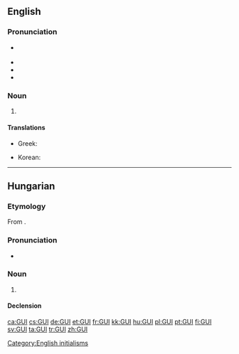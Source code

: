 {{also|gui|ĝui|guī|guí|guǐ|guì|gùi|gửi}}
==English==

===Pronunciation===
* {{a|UK}} {{IPA|/ˈdʒiːjuːaɪ/|/ˈɡuː.i/|lang=en}}
* {{audio|en-us-GUI.ogg|Audio (US)|lang=en}}
* {{homophones|lang=en|gooey}}
* {{rhymes|uːi|lang=en}}

===Noun===
{{en-noun}}

# {{lb|en|computing}} {{acronym of|graphical user interface|lang=en}}

====Translations====
{{trans-top|acronym of graphical user interface}}
* Greek: {{t|el|ΓΠΔ}}
{{trans-mid}}
* Korean: {{t|ko|GUI|sc=Latn}}
{{trans-bottom}}

[[Category:English initialisms]]

----

==Hungarian==

===Etymology===
From {{etyl|en|hu}} {{m|en|GUI||graphical user interface}}.

===Pronunciation===
* {{hu-IPA}}

===Noun===
{{hu-noun|-k}}

# {{lb|hu|computing}} {{l|en|GUI}}

====Declension====
{{hu-infl-nom|GUI-|o}}{{hu-pos-tok|GUI-|ja}}

[[ca:GUI]]
[[cs:GUI]]
[[de:GUI]]
[[et:GUI]]
[[fr:GUI]]
[[kk:GUI]]
[[hu:GUI]]
[[pl:GUI]]
[[pt:GUI]]
[[fi:GUI]]
[[sv:GUI]]
[[ta:GUI]]
[[tr:GUI]]
[[zh:GUI]]